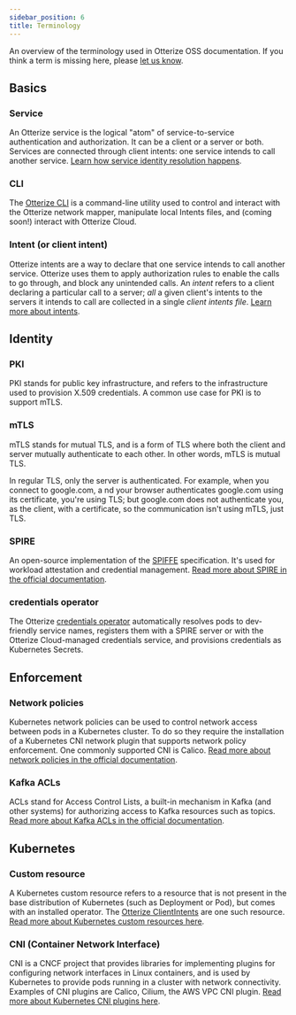 ```yaml
---
sidebar_position: 6
title: Terminology
---
```


An overview of the terminology used in Otterize OSS documentation.
If you think a term is missing here, please [let us know](https://github.com/otterize/docs/issues/new).

## Basics

### Service
An Otterize service is the logical "atom" of service-to-service authentication and authorization. It can be a client or a server or both. Services are connected through client intents: one service intends to call another service. [Learn how service identity resolution happens](/reference/service-identities).

### CLI
The [Otterize CLI](/reference/cli) is a command-line utility used to control and interact with the Otterize network mapper, manipulate local Intents files, and (coming soon!) interact with Otterize Cloud.

### Intent (or client intent)
Otterize intents are a way to declare that one service intends to call another service. Otterize uses them to apply authorization rules to enable the calls to go through, and block any unintended calls. An *intent* refers to a client declaring a particular call to a server; *all* a given client's intents to the servers it intends to call are collected in a single *client intents file*. [Learn more about intents](/reference/intents-and-intents-files).

## Identity

### PKI
PKI stands for public key infrastructure, and refers to the infrastructure used to provision X.509 credentials.
 A common use case for PKI is to support mTLS.

### mTLS
mTLS stands for mutual TLS, and is a form of TLS where both the client and server mutually authenticate to each other.
In other words, mTLS is mutual TLS.

In regular TLS, only the server is authenticated. For example, when you connect to google.com, a
nd your browser authenticates google.com using its certificate, you're using TLS;
but google.com does not authenticate you, as the client, with a certificate, so the communication isn't using mTLS, just TLS.

### SPIRE
An open-source implementation of the [SPIFFE](https://github.com/spiffe/spire) specification. It's used for workload attestation and credential management. [Read more about SPIRE in the official documentation](https://spiffe.io/docs/latest/spire-about/).

### credentials operator
The Otterize [credentials operator](/reference/configuration/credentials-operator) automatically resolves pods to dev-friendly service names, registers them with a SPIRE server or with the Otterize Cloud-managed credentials service, and provisions credentials as Kubernetes Secrets.

## Enforcement

### Network policies
Kubernetes network policies can be used to control network access between pods in a Kubernetes cluster.
To do so they require the installation of a Kubernetes CNI network plugin that supports network policy enforcement.
One commonly supported CNI is Calico.
[Read more about network policies in the official documentation](https://kubernetes.io/docs/concepts/services-networking/network-policies/).

### Kafka ACLs
ACLs stand for Access Control Lists, a built-in mechanism in Kafka (and other systems) for authorizing access
to Kafka resources such as topics.
[Read more about Kafka ACLs in the official documentation](https://docs.confluent.io/platform/current/kafka/authorization.html#authorization-using-acls).

## Kubernetes
### Custom resource
A Kubernetes custom resource refers to a resource that is not present in the base distribution of Kubernetes (such as Deployment or Pod), but comes with an installed operator. The [Otterize ClientIntents](/reference/intents-and-intents-files/) are one such resource. [Read more about Kubernetes custom resources here](https://kubernetes.io/docs/concepts/extend-kubernetes/api-extension/custom-resources/).

### CNI (Container Network Interface)
CNI is a CNCF project that provides libraries for implementing plugins for configuring network interfaces in Linux containers, and is used by Kubernetes to provide pods running in a cluster with network connectivity.
Examples of CNI plugins are Calico, Cilium, the AWS VPC CNI plugin. [Read more about Kubernetes CNI plugins here](https://kubernetes.io/docs/concepts/extend-kubernetes/compute-storage-net/network-plugins/).
